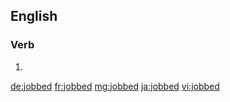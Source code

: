 ==English==

===Verb===
{{head|en}}

# {{en-past of|job}}

[[de:jobbed]]
[[fr:jobbed]]
[[mg:jobbed]]
[[ja:jobbed]]
[[vi:jobbed]]